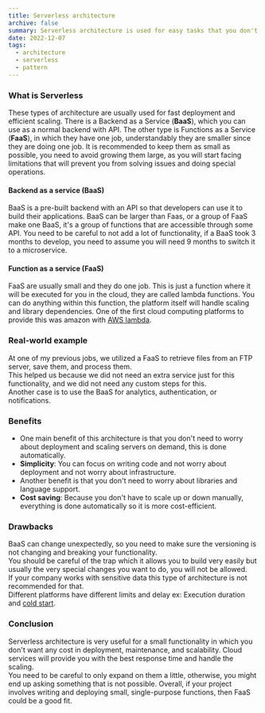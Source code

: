 ```yaml
---
title: Serverless architecture
archive: false
summary: Serverless architecture is used for easy tasks that you don't have to have the whole process of deployement and maintainance.
date: 2022-12-07
tags:
  - architecture
  - serverless
  - pattern
---
```


<TOCInline toc={props.toc} asDisclosure />

### What is Serverless

These types of architecture are usually used for fast deployment and efficient scaling.
There is a Backend as a Service (**BaaS**), which you can use as a normal backend with API.
The other type is Functions as a Service (**FaaS**), in which they have one job, understandably they are smaller since they are doing one job.
It is recommended to keep them as small as possible, you need to avoid growing them large, as you will start facing limitations that will prevent
you from solving issues and doing special operations.

#### Backend as a service (BaaS)

BaaS is a pre-built backend with an API so that developers can use it to build their applications.
BaaS can be larger than Faas, or a group of FaaS make one BaaS, it's a group of functions that are accessible through some API.
You need to be careful to not add a lot of functionality, if a BaaS took 3 months to develop, you need to assume you will need 9 months to switch it to a microservice.

#### Function as a service (FaaS)

FaaS are usually small and they do one job.
This is just a function where it will be executed for you in the cloud, they are called lambda functions.
You can do anything within this function, the platform itself will handle scaling and library dependencies.
One of the first cloud computing platforms to provide this was amazon with [AWS lambda](https://aws.amazon.com/lambda/).

### Real-world example

At one of my previous jobs, we utilized a FaaS to retrieve files from an FTP server, save them, and process them.  
This helped us because we did not need an extra service just for this functionality, and we did not need any custom steps for this.  
Another case is to use the BaaS for analytics, authentication, or notifications.

### Benefits

- One main benefit of this architecture is that you don't need to worry about deployment and scaling servers on demand, this is done automatically.
- **Simplicity**: You can focus on writing code and not worry about deployment and not worry about infrastructure.
- Another benefit is that you don't need to worry about libraries and language support.
- **Cost saving**: Because you don't have to scale up or down manually, everything is done automatically so it is more cost-efficient.

### Drawbacks

BaaS can change unexpectedly, so you need to make sure the versioning is not changing and breaking your functionality.  
You should be careful of the trap which it allows you to build very easily but usually the
very special changes you want to do, you will not be allowed.  
If your company works with sensitive data this type of architecture is not recommended for that.  
Different platforms have different limits and delay ex: Execution duration and [cold start](https://azure.microsoft.com/de-de/blog/understanding-serverless-cold-start/).

### Conclusion

Serverless architecture is very useful for a small functionality in which you don't want any cost in deployment, maintenance, and scalability.
Cloud services will provide you with the best response time and handle the scaling.  
You need to be careful to only expand on them a little, otherwise, you might end up asking something that is not possible.
Overall, if your project involves writing and deploying small, single-purpose functions, then FaaS could be a good fit.
